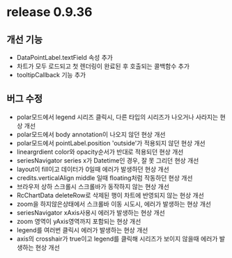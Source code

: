 
# release 0.9.36

## 개선 기능

- DataPointLabel.textField 속성 추가
- 차트가 모두 로드되고  첫 렌더링이 완료된 후 호출되는 콜백함수 추가
- tooltipCallback 기능 추가

## 버그 수정

- polar모드에서 legend 시리즈 클릭시, 다른 타입의 시리즈가 나오거나 사라지는 현상 개선
- polar모드에서 body annotation이 나오지 않던 현상 개선
- polar모드에서 pointLabel.position 'outside'가 적용되지 않던 현상 개선
- lineargrdient color와 opacity순서가 반대로 적용되던 현상 개선
- seriesNavigator series x가 Datetime인 경우, 잘 못 그리던 현상 개선
- layout이 fill이고 데이터가 0일때 에러가 발생하던 현상 개선
- credits.verticalAlign middle 일때 floating처럼 작동하던 현상 개선
- 브라우저 상하 스크롤시 스크롤바가 동작하지 않는 현상 개선
- RcChartData deleteRow로 삭제된 행이 차트에 반영되지 않는 현상 개선
- zoom을 하지않은상태에서 스크롤바 이동 시도시, 에러가 발생하는 현상 개선
- seriesNavigator xAxis사용시 에러가 발생하는 현상 개선
- zoom 영역이 yAxis영역까지 포함되는 현상 개선
- legend를 여러번 클릭시 에러가 발생하는 현상 개선
- axis의 crosshair가 true이고 legend를 클릭해 시리즈가 보이지 않을때 에러가 발생하는 현상 개선
